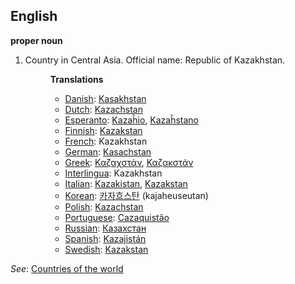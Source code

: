 ==English==

'''proper noun'''

# Country in Central Asia. Official name: Republic of Kazakhstan.
#:'''Translations'''
#:*[[Danish]]: [[Kasakhstan]]
#:*[[Dutch]]: [[Kazachstan]]
#:*[[Esperanto]]: [[Kazaĥio]], [[Kazaĥstano]]
#:*[[Finnish]]: [[Kazakstan]]
#:*[[French]]: Kazakhstan
#:*[[German]]: [[Kasachstan]]
#:*[[Greek]]: [[Καζαχστάν]], [[Καζακστάν]]
#:*[[Interlingua]]: Kazakhstan
#:*[[Italian]]: [[Kazakistan]], [[Kazakstan]]
#:*[[Korean]]: [[카자흐스탄]] (kajaheuseutan)
#:*[[Polish]]: [[Kazachstan]]
#:*[[Portuguese]]: [[Cazaquistão]]
#:*[[Russian]]: [[Казахстан]]
#:*[[Spanish]]: [[Kazajistán]]
#:*[[Swedish]]: [[Kazakstan]]

''See'': [[Countries of the world]]